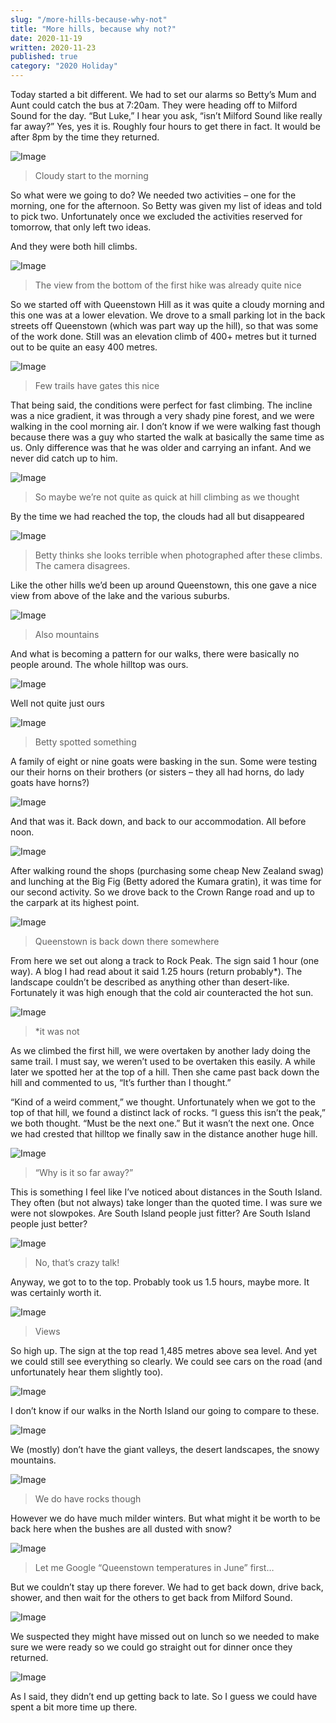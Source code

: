 ```yaml
---
slug: "/more-hills-because-why-not"
title: "More hills, because why not?"
date: 2020-11-19
written: 2020-11-23
published: true
category: "2020 Holiday"
---
```


Today started a bit different. We had to set our alarms so Betty’s Mum and Aunt could catch the bus at 7:20am. They were heading off to Milford Sound for the day. “But Luke,” I hear you ask, “isn’t Milford Sound like really far away?” Yes, yes it is. Roughly four hours to get there in fact. It would be after 8pm by the time they returned.

![Image](img_20201119_071812.jpg)

> Cloudy start to the morning

So what were we going to do? We needed two activities – one for the morning, one for the afternoon. So Betty was given my list of ideas and told to pick two. Unfortunately once we excluded the activities reserved for tomorrow, that only left two ideas.

And they were both hill climbs.

![Image](img_20201119_093445.jpg)

> The view from the bottom of the first hike was already quite nice

So we started off with Queenstown Hill as it was quite a cloudy morning and this one was at a lower elevation. We drove to a small parking lot in the back streets off Queenstown (which was part way up the hill), so that was some of the work done. Still was an elevation climb of 400+ metres but it turned out to be quite an easy 400 metres.

![Image](img_20201119_094516.jpg)

> Few trails have gates this nice

That being said, the conditions were perfect for fast climbing. The incline was a nice gradient, it was through a very shady pine forest, and we were walking in the cool morning air. I don’t know if we were walking fast though because there was a guy who started the walk at basically the same time as us. Only difference was that he was older and carrying an infant. And we never did catch up to him.

![Image](img_20201119_095434.jpg)

> So maybe we’re not quite as quick at hill climbing as we thought

By the time we had reached the top, the clouds had all but disappeared

![Image](img_20201119_102106.jpg)

> Betty thinks she looks terrible when photographed after these climbs. The camera disagrees.

Like the other hills we’d been up around Queenstown, this one gave a nice view from above of the lake and the various suburbs.

![Image](img_20201119_103212.jpg)

> Also mountains

And what is becoming a pattern for our walks, there were basically no people around. The whole hilltop was ours.

![Image](img_20201119_105245.jpg)

Well not quite just ours

![Image](img_20201119_105027.jpg)

> Betty spotted something

A family of eight or nine goats were basking in the sun. Some were testing our their horns on their brothers (or sisters – they all had horns, do lady goats have horns?)

![Image](img_20201119_105742.jpg)

And that was it. Back down, and back to our accommodation. All before noon.

![Image](img_20201119_105824.jpg)

After walking round the shops (purchasing some cheap New Zealand swag) and lunching at the Big Fig (Betty adored the Kumara gratin), it was time for our second activity. So we drove back to the Crown Range road and up to the carpark at its highest point.

![Image](img_20201119_152233.jpg)

> Queenstown is back down there somewhere

From here we set out along a track to Rock Peak. The sign said 1 hour (one way). A blog I had read about it said 1.25 hours (return probably*). The landscape couldn’t be described as anything other than desert-like. Fortunately it was high enough that the cold air counteracted the hot sun.

![Image](img_20201119_154402.jpg)

> *it was not

As we climbed the first hill, we were overtaken by another lady doing the same trail. I must say, we weren’t used to be overtaken this easily. A while later we spotted her at the top of a hill. Then she came past back down the hill and commented to us, “It’s further than I thought.”

“Kind of a weird comment,” we thought. Unfortunately when we got to the top of that hill, we found a distinct lack of rocks. “I guess this isn’t the peak,” we both thought. “Must be the next one.” But it wasn’t the next one. Once we had crested that hilltop we finally saw in the distance another huge hill.

![Image](img_20201119_154903.jpg)

> “Why is it so far away?”

This is something I feel like I’ve noticed about distances in the South Island. They often (but not always) take longer than the quoted time. I was sure we were not slowpokes. Are South Island people just fitter? Are South Island people just better?

![Image](img_20201119_155605.jpg)

> No, that’s crazy talk\!

Anyway, we got to to the top. Probably took us 1.5 hours, maybe more. It was certainly worth it.

![Image](img_20201119_161838.jpg)

> Views

So high up. The sign at the top read 1,485 metres above sea level. And yet we could still see everything so clearly. We could see cars on the road (and unfortunately hear them slightly too).

![Image](img_20201119_162108.jpg)

I don’t know if our walks in the North Island our going to compare to these.

![Image](img_20201119_162113.jpg)

We (mostly) don’t have the giant valleys, the desert landscapes, the snowy mountains.

![Image](img_20201119_162227.jpg)

> We do have rocks though

However we do have much milder winters. But what might it be worth to be back here when the bushes are all dusted with snow?

![Image](img_20201119_165236.jpg)

> Let me Google “Queenstown temperatures in June” first…

But we couldn’t stay up there forever. We had to get back down, drive back, shower, and then wait for the others to get back from Milford Sound.

![Image](img_20201119_170839.jpg)

We suspected they might have missed out on lunch so we needed to make sure we were ready so we could go straight out for dinner once they returned.

![Image](img_20201119_172442.jpg)

As I said, they didn’t end up getting back to late. So I guess we could have spent a bit more time up there.